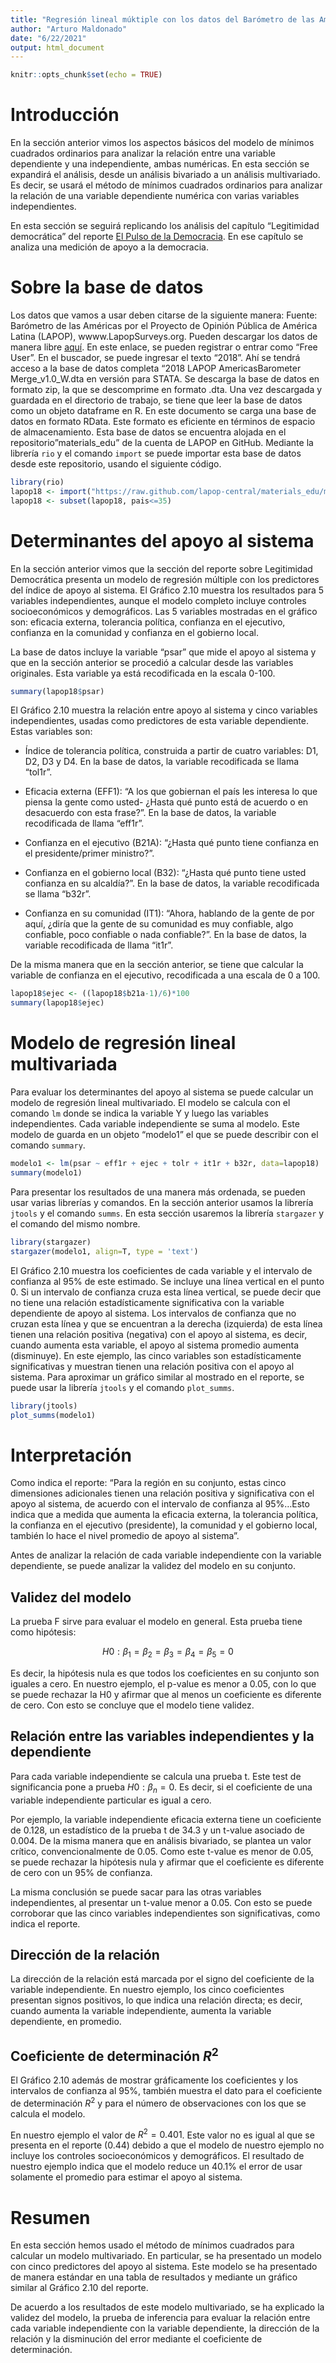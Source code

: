 ```yaml
---
title: "Regresión lineal múktiple con los datos del Barómetro de las Américas"
author: "Arturo Maldonado"
date: "6/22/2021"
output: html_document
---
```


```r
knitr::opts_chunk$set(echo = TRUE)
```

# Introducción

En la sección anterior vimos los aspectos básicos del modelo de mínimos cuadrados ordinarios para analizar la relación entre una variable dependiente y una independiente, ambas numéricas. En esta sección se expandirá el análisis, desde un análisis bivariado a un análisis multivariado. Es decir, se usará el método de mínimos cuadrados ordinarios para analizar la relación de una variable dependiente numérica con varias variables independientes.

En esta sección se seguirá replicando los análisis del capítulo "Legitimidad democrática" del reporte [El Pulso de la Democracia](https://www.vanderbilt.edu/lapop/ab2018/2018-19_AmericasBarometer_Regional_Report_Spanish_W_03.27.20.pdf). En ese capítulo se analiza una medición de apoyo a la democracia.

# Sobre la base de datos

Los datos que vamos a usar deben citarse de la siguiente manera: Fuente: Barómetro de las Américas por el Proyecto de Opinión Pública de América Latina (LAPOP), wwww.LapopSurveys.org. Pueden descargar los datos de manera libre [aquí](http://datasets.americasbarometer.org/database/login.php). En este enlace, se pueden registrar o entrar como "Free User". En el buscador, se puede ingresar el texto "2018". Ahí se tendrá acceso a la base de datos completa "2018 LAPOP AmericasBarometer Merge_v1.0_W.dta en versión para STATA. Se descarga la base de datos en formato zip, la que se descomprime en formato .dta. Una vez descargada y guardada en el directorio de trabajo, se tiene que leer la base de datos como un objeto dataframe en R. En este documento se carga una base de datos en formato RData. Este formato es eficiente en términos de espacio de almacenamiento. Esta base de datos se encuentra alojada en el repositorio"materials_edu" de la cuenta de LAPOP en GitHub. Mediante la librería `rio` y el comando `import` se puede importar esta base de datos desde este repositorio, usando el siguiente código.

```r
library(rio)
lapop18 <- import("https://raw.github.com/lapop-central/materials_edu/main/lapop18.RData")
lapop18 <- subset(lapop18, pais<=35)
```

# Determinantes del apoyo al sistema

En la sección anterior vimos que la sección del reporte sobre Legitimidad Democrática presenta un modelo de regresión múltiple con los predictores del índice de apoyo al sistema. El Gráfico 2.10 muestra los resultados para 5 variables independientes, aunque el modelo completo incluye controles socioeconómicos y demográficos. Las 5 variables mostradas en el gráfico son: eficacia externa, tolerancia política, confianza en el ejecutivo, confianza en la comunidad y confianza en el gobierno local.

La base de datos incluye la variable "psar" que mide el apoyo al sistema y que en la sección anterior se procedió a calcular desde las variables originales. Esta variable ya está recodificada en la escala 0-100.

```r
summary(lapop18$psar)
```

El Gráfico 2.10 muestra la relación entre apoyo al sistema y cinco variables independientes, usadas como predictores de esta variable dependiente. Estas variables son:

-   Índice de tolerancia política, construida a partir de cuatro variables: D1, D2, D3 y D4. En la base de datos, la variable recodificada se llama "tol1r".

-   Eficacia externa (EFF1): "A los que gobiernan el país les interesa lo que piensa la gente como usted- ¿Hasta qué punto está de acuerdo o en desacuerdo con esta frase?". En la base de datos, la variable recodificada de llama "eff1r".

-   Confianza en el ejecutivo (B21A): "¿Hasta qué punto tiene confianza en el presidente/primer ministro?".

-   Confianza en el gobierno local (B32): "¿Hasta qué punto tiene usted confianza en su alcaldía?". En la base de datos, la variable recodificada se llama "b32r".

-   Confianza en su comunidad (IT1): "Ahora, hablando de la gente de por aquí, ¿diría que la gente de su comunidad es muy confiable, algo confiable, poco confiable o nada confiable?". En la base de datos, la variable recodificada de llama "it1r".

De la misma manera que en la sección anterior, se tiene que calcular la variable de confianza en el ejecutivo, recodificada a una escala de 0 a 100.

```r
lapop18$ejec <- ((lapop18$b21a-1)/6)*100
summary(lapop18$ejec)
```

# Modelo de regresión lineal multivariada

Para evaluar los determinantes del apoyo al sistema se puede calcular un modelo de regresión lineal multivariado. El modelo se calcula con el comando `lm` donde se indica la variable Y y luego las variables independientes. Cada variable independiente se suma al modelo. Este modelo de guarda en un objeto "modelo1" el que se puede describir con el comando `summary`.

```r
modelo1 <- lm(psar ~ eff1r + ejec + tolr + it1r + b32r, data=lapop18)
summary(modelo1)
```

Para presentar los resultados de una manera más ordenada, se pueden usar varias librerías y comandos. En la sección anterior usamos la librería `jtools` y el comando `summs`. En esta sección usaremos la librería `stargazer` y el comando del mismo nombre.

```r
library(stargazer)
stargazer(modelo1, align=T, type = 'text')
```

El Gráfico 2.10 muestra los coeficientes de cada variable y el intervalo de confianza al 95% de este estimado. Se incluye una línea vertical en el punto 0. Si un intervalo de confianza cruza esta línea vertical, se puede decir que no tiene una relación estadísticamente significativa con la variable dependiente de apoyo al sistema. Los intervalos de confianza que no cruzan esta línea y que se encuentran a la derecha (izquierda) de esta línea tienen una relación positiva (negativa) con el apoyo al sistema, es decir, cuando aumenta esta variable, el apoyo al sistema promedio aumenta (disminuye). En este ejemplo, las cinco variables son estadísticamente significativas y muestran tienen una relación positiva con el apoyo al sistema. Para aproximar un gráfico similar al mostrado en el reporte, se puede usar la librería `jtools` y el comando `plot_summs`.

```r
library(jtools)
plot_summs(modelo1)
```

# Interpretación

Como indica el reporte: "Para la región en su conjunto, estas cinco dimensiones adicionales tienen una relación positiva y significativa con el apoyo al sistema, de acuerdo con el intervalo de confianza al 95%...Esto indica que a medida que aumenta la eficacia externa, la tolerancia política, la confianza en el ejecutivo (presidente), la comunidad y el gobierno local, también lo hace el nivel promedio de apoyo al sistema".

Antes de analizar la relación de cada variable independiente con la variable dependiente, se puede analizar la validez del modelo en su conjunto.

## Validez del modelo

La prueba F sirve para evaluar el modelo en general. Esta prueba tiene como hipótesis:

$$
H0: \beta_1 = \beta_2 = \beta_3 = \beta_4 = \beta_5 = 0
$$

Es decir, la hipótesis nula es que todos los coeficientes en su conjunto son iguales a cero. En nuestro ejemplo, el p-value es menor a 0.05, con lo que se puede rechazar la H0 y afirmar que al menos un coeficiente es diferente de cero. Con esto se concluye que el modelo tiene validez.

## Relación entre las variables independientes y la dependiente

Para cada variable independiente se calcula una prueba t. Este test de significancia pone a prueba $H0: \beta_n =0$. Es decir, si el coeficiente de una variable independiente particular es igual a cero.

Por ejemplo, la variable independiente eficacia externa tiene un coeficiente de 0.128, un estadístico de la prueba t de 34.3 y un t-value asociado de 0.004. De la misma manera que en análisis bivariado, se plantea un valor crítico, convencionalmente de 0.05. Como este t-value es menor de 0.05, se puede rechazar la hipótesis nula y afirmar que el coeficiente es diferente de cero con un 95% de confianza.

La misma conclusión se puede sacar para las otras variables independientes, al presentar un t-value menor a 0.05. Con esto se puede corroborar que las cinco variables independientes son significativas, como indica el reporte.

## Dirección de la relación

La dirección de la relación está marcada por el signo del coeficiente de la variable independiente. En nuestro ejemplo, los cinco coeficientes presentan signos positivos, lo que indica una relación directa; es decir, cuando aumenta la variable independiente, aumenta la variable dependiente, en promedio.

## Coeficiente de determinación $R^2$

El Gráfico 2.10 además de mostrar gráficamente los coeficientes y los intervalos de confianza al 95%, también muestra el dato para el coeficiente de determinación $R^2$ y para el número de observaciones con los que se calcula el modelo.

En nuestro ejemplo el valor de $R^2=0.401$. Este valor no es igual al que se presenta en el reporte (0.44) debido a que el modelo de nuestro ejemplo no incluye los controles socioeconómicos y demográficos. El resultado de nuestro ejemplo indica que el modelo reduce un 40.1% el error de usar solamente el promedio para estimar el apoyo al sistema.

# Resumen

En esta sección hemos usado el método de mínimos cuadrados para calcular un modelo multivariado. En particular, se ha presentado un modelo con cinco predictores del apoyo al sistema. Este modelo se ha presentado de manera estándar en una tabla de resultados y mediante un gráfico similar al Gráfico 2.10 del reporte.

De acuerdo a los resultados de este modelo multivariado, se ha explicado la validez del modelo, la prueba de inferencia para evaluar la relación entre cada variable independiente con la variable dependiente, la dirección de la relación y la disminución del error mediante el coeficiente de determinación.
